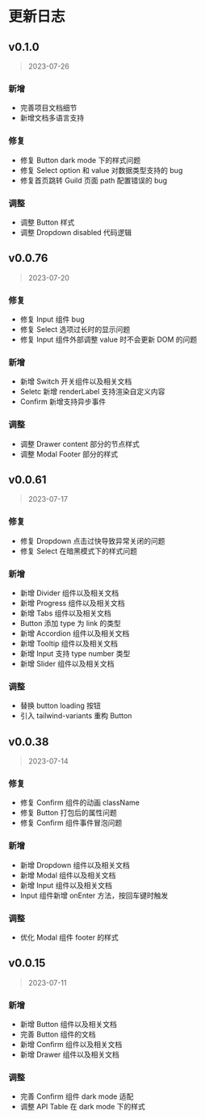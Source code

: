 # 更新日志

## v0.1.0

> 2023-07-26

### 新增

- 完善项目文档细节
- 新增文档多语言支持

### 修复

- 修复 Button dark mode 下的样式问题
- 修复 Select option 和 value 对数据类型支持的 bug
- 修复首页跳转 Guild 页面 path 配置错误的 bug

### 调整

- 调整 Button 样式
- 调整 Dropdown disabled 代码逻辑

## v0.0.76

> 2023-07-20

### 修复

- 修复 Input 组件 bug
- 修复 Select 选项过长时的显示问题
- 修复 Input 组件外部调整 value 时不会更新 DOM 的问题

### 新增

- 新增 Switch 开关组件以及相关文档
- Seletc 新增 renderLabel 支持渲染自定义内容
- Confirm 新增支持异步事件

### 调整

- 调整 Drawer content 部分的节点样式
- 调整 Modal Footer 部分的样式

## v0.0.61

> 2023-07-17

### 修复

- 修复 Dropdown 点击过快导致异常关闭的问题
- 修复 Select 在暗黑模式下的样式问题

### 新增

- 新增 Divider 组件以及相关文档
- 新增 Progress 组件以及相关文档
- 新增 Tabs 组件以及相关文档
- Button 添加 type 为 link 的类型
- 新增 Accordion 组件以及相关文档
- 新增 Tooltip 组件以及相关文档
- 新增 Input 支持 type number 类型
- 新增 Slider 组件以及相关文档

### 调整

- 替换 button loading 按钮
- 引入 tailwind-variants 重构 Button

## v0.0.38

> 2023-07-14

### 修复

- 修复 Confirm 组件的动画 className
- 修复 Button 打包后的属性问题
- 修复 Confirm 组件事件冒泡问题

### 新增

- 新增 Dropdown 组件以及相关文档
- 新增 Modal 组件以及相关文档
- 新增 Input 组件以及相关文档
- Input 组件新增 onEnter 方法，按回车键时触发

### 调整

- 优化 Modal 组件 footer 的样式

## v0.0.15

> 2023-07-11

### 新增

- 新增 Button 组件以及相关文档
- 完善 Button 组件的文档
- 新增 Confirm 组件以及相关文档
- 新增 Drawer 组件以及相关文档

### 调整

- 完善 Confirm 组件 dark mode 适配
- 调整 API Table 在 dark mode 下的样式
